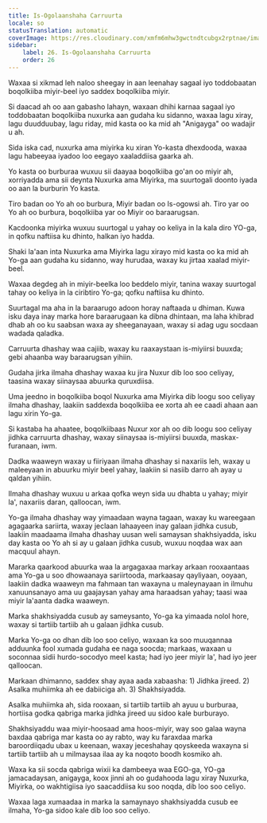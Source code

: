 ```yaml
---
title: Is-Ogolaanshaha Carruurta
locale: so
statusTranslation: automatic
coverImage: https://res.cloudinary.com/xmfm6mhw3gwctndtcubgx2rptnae/image/upload/v1740468922/small_cover_tratado_de_psicologia_revolucionaria_a4c0dca4e0.webp
sidebar:
    label: 26. Is-Ogolaanshaha Carruurta
    order: 26
---
```

Waxaa si xikmad leh naloo sheegay in aan leenahay sagaal iyo toddobaatan boqolkiiba miyir-beel iyo saddex boqolkiiba miyir.

Si daacad ah oo aan gabasho lahayn, waxaan dhihi karnaa sagaal iyo toddobaatan boqolkiiba nuxurka aan gudaha ku sidanno, waxaa lagu xiray, lagu duudduubay, lagu riday, mid kasta oo ka mid ah "Anigayga" oo wadajir u ah.

Sida iska cad, nuxurka ama miyirka ku xiran Yo-kasta dhexdooda, waxaa lagu habeeyaa iyadoo loo eegayo xaaladdiisa gaarka ah.

Yo kasta oo burburaa wuxuu sii daayaa boqolkiiba go'an oo miyir ah, xorriyadda ama sii deynta Nuxurka ama Miyirka, ma suurtogali doonto iyada oo aan la burburin Yo kasta.

Tiro badan oo Yo ah oo burbura, Miyir badan oo Is-ogowsi ah. Tiro yar oo Yo ah oo burbura, boqolkiiba yar oo Miyir oo baraarugsan.

Kacdoonka miyirka wuxuu suurtogal u yahay oo keliya in la kala diro YO-ga, in qofku naftiisa ku dhinto, halkan iyo hadda.

Shaki la'aan inta Nuxurka ama Miyirka lagu xirayo mid kasta oo ka mid ah Yo-ga aan gudaha ku sidanno, way hurudaa, waxay ku jirtaa xaalad miyir-beel.

Waxaa degdeg ah in miyir-beelka loo beddelo miyir, tanina waxay suurtogal tahay oo keliya in la ciribtiro Yo-ga; qofku naftiisa ku dhinto.

Suurtagal ma aha in la baraarugo adoon horay naftaada u dhiman. Kuwa isku daya inay marka hore baraarugaan ka dibna dhintaan, ma laha khibrad dhab ah oo ku saabsan waxa ay sheeganayaan, waxay si adag ugu socdaan wadada qaladka.

Carruurta dhashay waa cajiib, waxay ku raaxaystaan ​​is-miyiirsi buuxda; gebi ahaanba way baraarugsan yihiin.

Gudaha jirka ilmaha dhashay waxaa ku jira Nuxur dib loo soo celiyay, taasina waxay siinaysaa abuurka quruxdiisa.

Uma jeedno in boqolkiiba boqol Nuxurka ama Miyirka dib loogu soo celiyay ilmaha dhashay, laakiin saddexda boqolkiiba ee xorta ah ee caadi ahaan aan lagu xirin Yo-ga.

Si kastaba ha ahaatee, boqolkiibaas Nuxur xor ah oo dib loogu soo celiyay jidhka carruurta dhashay, waxay siinaysaa is-miyiirsi buuxda, maskax-furanaan, iwm.

Dadka waaweyn waxay u fiiriyaan ilmaha dhashay si naxariis leh, waxay u maleeyaan in abuurku miyir beel yahay, laakiin si nasiib darro ah ayay u qaldan yihiin.

Ilmaha dhashay wuxuu u arkaa qofka weyn sida uu dhabta u yahay; miyir la', naxariis daran, qalloocan, iwm.

Yo-ga ilmaha dhashay way yimaadaan wayna tagaan, waxay ku wareegaan agagaarka sariirta, waxay jeclaan lahaayeen inay galaan jidhka cusub, laakiin maadaama ilmaha dhashay uusan weli samaysan shakhsiyadda, isku day kasta oo Yo ah si ay u galaan jidhka cusub, wuxuu noqdaa wax aan macquul ahayn.

Mararka qaarkood abuurka waa la argagaxaa markay arkaan rooxaantaas ama Yo-ga u soo dhowaanaya sariirtooda, markaasay qayliyaan, ooyaan, laakiin dadka waaweyn ma fahmaan tan waxayna u maleynayaan in ilmuhu xanuunsanayo ama uu gaajaysan yahay ama haraadsan yahay; taasi waa miyir la'aanta dadka waaweyn.

Marka shakhsiyadda cusub ay sameysanto, Yo-ga ka yimaada nolol hore, waxay si tartiib tartiib ah u galaan jidhka cusub.

Marka Yo-ga oo dhan dib loo soo celiyo, waxaan ka soo muuqannaa adduunka fool xumada gudaha ee naga soocda; markaas, waxaan u soconnaa sidii hurdo-socodyo meel kasta; had iyo jeer miyir la', had iyo jeer qalloocan.

Markaan dhimanno, saddex shay ayaa aada xabaasha: 1) Jidhka jireed. 2) Asalka muhiimka ah ee dabiiciga ah. 3) Shakhsiyadda.

Asalka muhiimka ah, sida rooxaan, si tartiib tartiib ah ayuu u burburaa, hortiisa godka qabriga marka jidhka jireed uu sidoo kale burburayo.

Shakhsiyaddu waa miyir-hoosaad ama hoos-miyir, way soo galaa wayna baxdaa qabriga mar kasta oo ay rabto, way ku faraxdaa marka baroordiiqadu ubax u keenaan, waxay jeceshahay qoyskeeda waxayna si tartiib tartiib ah u milmaysaa ilaa ay ka noqoto boodh kosmiko ah.

Waxa ka sii socda qabriga wixii ka dambeeya waa EGO-ga, YO-ga jamacadaysan, anigayga, koox jinni ah oo gudahooda lagu xiray Nuxurka, Miyirka, oo wakhtigiisa iyo saacaddiisa ku soo noqda, dib loo soo celiyo.

Waxaa laga xumaadaa in marka la samaynayo shakhsiyadda cusub ee ilmaha, Yo-ga sidoo kale dib loo soo celiyo.

